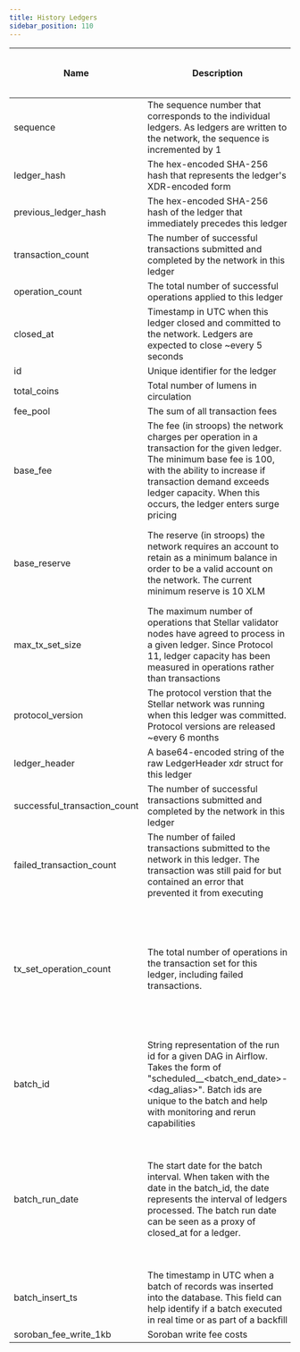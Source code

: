 ```yaml
---
title: History Ledgers
sidebar_position: 110
---
```


| Name                         | Description                                                                                                                                                                                                                                                                 | Data Type | Domain Values                                       | Primary Key? | Natural Key? | Partition or Cluster Field? | Required? | Notes                                                                                                                                                            |
| ---------------------------- | --------------------------------------------------------------------------------------------------------------------------------------------------------------------------------------------------------------------------------------------------------------------------- | --------- | --------------------------------------------------- | ------------ | ------------ | --------------------------- | --------- | ---------------------------------------------------------------------------------------------------------------------------------------------------------------- |
| sequence                     | The sequence number that corresponds to the individual ledgers. As ledgers are written to the network, the sequence is incremented by 1                                                                                                                                     | integer   |                                                     |              | Yes          | cluster                     | Yes       |                                                                                                                                                                  |
| ledger_hash                  | The hex-encoded SHA-256 hash that represents the ledger's XDR-encoded form                                                                                                                                                                                                  | string    |                                                     |              |              |                             | Yes       |                                                                                                                                                                  |
| previous_ledger_hash         | The hex-encoded SHA-256 hash of the ledger that immediately precedes this ledger                                                                                                                                                                                            | string    |                                                     |              |              |                             | No        |                                                                                                                                                                  |
| transaction_count            | The number of successful transactions submitted and completed by the network in this ledger                                                                                                                                                                                 | integer   |                                                     |              |              |                             | Yes       | Defaults to 0                                                                                                                                                    |
| operation_count              | The total number of successful operations applied to this ledger                                                                                                                                                                                                            | integer   |                                                     |              |              |                             | Yes       | Defaults to 0                                                                                                                                                    |
| closed_at                    | Timestamp in UTC when this ledger closed and committed to the network. Ledgers are expected to close ~every 5 seconds                                                                                                                                                       | timestamp |                                                     |              | Yes          | cluster, MONTH partition    | Yes       |                                                                                                                                                                  |
| id                           | Unique identifier for the ledger                                                                                                                                                                                                                                            | integer   |                                                     | Yes          |              |                             | No        |                                                                                                                                                                  |
| total_coins                  | Total number of lumens in circulation                                                                                                                                                                                                                                       | integer   |                                                     |              |              |                             | Yes       |                                                                                                                                                                  |
| fee_pool                     | The sum of all transaction fees                                                                                                                                                                                                                                             | integer   |                                                     |              |              |                             | Yes       |                                                                                                                                                                  |
| base_fee                     | The fee (in stroops) the network charges per operation in a transaction for the given ledger. The minimum base fee is 100, with the ability to increase if transaction demand exceeds ledger capacity. When this occurs, the ledger enters surge pricing | integer   |                                                     |              |              |                             | Yes       | The stroop is the fractional representation of a lumen (XLM). 1 stroop is 0.0000001 XLM.                                                      |
| base_reserve                 | The reserve (in stroops) the network requires an account to retain as a minimum balance in order to be a valid account on the network. The current minimum reserve is 10 XLM                                                                             | integer   | 5000000 100000000                                   |              |              |                             | Yes       | The stroop is the fractional representation of a lumen (XLM). 1 stroop is 0.0000001 XLM.                                                      |
| max_tx_set_size              | The maximum number of operations that Stellar validator nodes have agreed to process in a given ledger. Since Protocol 11, ledger capacity has been measured in operations rather than transactions                                                                         | integer   | 50 - original max 500 1000 - current max            |              |              |                             | Yes       |                                                                                                                                                                  |
| protocol_version             | The protocol verstion that the Stellar network was running when this ledger was committed. Protocol versions are released ~every 6 months                                                                                                                                   | integer   | integers 1 - 19 (will increment) |              |              |                             | Yes       | Defaults to 0                                                                                                                                                    |
| ledger_header                | A base64-encoded string of the raw LedgerHeader xdr struct for this ledger                                                                                                                                                                                                  | bytes     |                                                     |              |              |                             | No        |                                                                                                                                                                  |
| successful_transaction_count | The number of successful transactions submitted and completed by the network in this ledger                                                                                                                                                                                 | integer   |                                                     |              |              |                             | No        |                                                                                                                                                                  |
| failed_transaction_count     | The number of failed transactions submitted to the network in this ledger. The transaction was still paid for but contained an error that prevented it from executing                                                                                                       | integer   |                                                     |              |              |                             | No        |                                                                                                                                                                  |
| tx_set_operation_count       | The total number of operations in the transaction set for this ledger, including failed transactions.                                                                                                                                                                       | integer   |                                                     |              |              |                             | No        | Transactions on Stellar are atomic. If one of the operations within a transaction set fails, the entire transaction will failed, including any other operations. |
| batch_id                     | String representation of the run id for a given DAG in Airflow. Takes the form of "scheduled\_\_\<batch_end_date>-\<dag_alias>". Batch ids are unique to the batch and help with monitoring and rerun capabilities                                                          | string    |                                                     |              |              |                             | Yes       |                                                                                                                                                                  |
| batch_run_date               | The start date for the batch interval. When taken with the date in the batch_id, the date represents the interval of ledgers processed. The batch run date can be seen as a proxy of closed_at for a ledger.                                                                | datetime  |                                                     |              |              |                             | Yes       | The table is partitioned on batch_run_date. It is recommended to always include the batch_run_date in the filter if possible to help reduce query cost.          |
| batch_insert_ts              | The timestamp in UTC when a batch of records was inserted into the database. This field can help identify if a batch executed in real time or as part of a backfill                                                                                                         | timestamp |                                                     |              |              |                             | Yes       |                                                                                                                                                                  |
| soroban_fee_write_1kb        | Soroban write fee costs                                                                                                                                                                                                                                                     | integer   |                                                     |              |              |                             |           |                                                                                                                                                                  |
